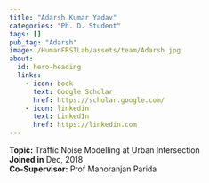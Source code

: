 ```yaml
---
title: "Adarsh Kumar Yadav"
categories: "Ph. D. Student"
tags: []
pub_tag: "Adarsh"
image: /HumanFRSTLab/assets/team/Adarsh.jpg
about:
  id: hero-heading
  links:
    - icon: book
      text: Google Scholar
      href: https://scholar.google.com/
    - icon: linkedin
      text: LinkedIn
      href: https://linkedin.com
---
```


:::{#hero-heading}

**Topic:** Traffic Noise Modelling at Urban Intersection
 <br>
**Joined in** Dec, 2018 <br>
**Co-Supervisor:** Prof Manoranjan Parida
:::

